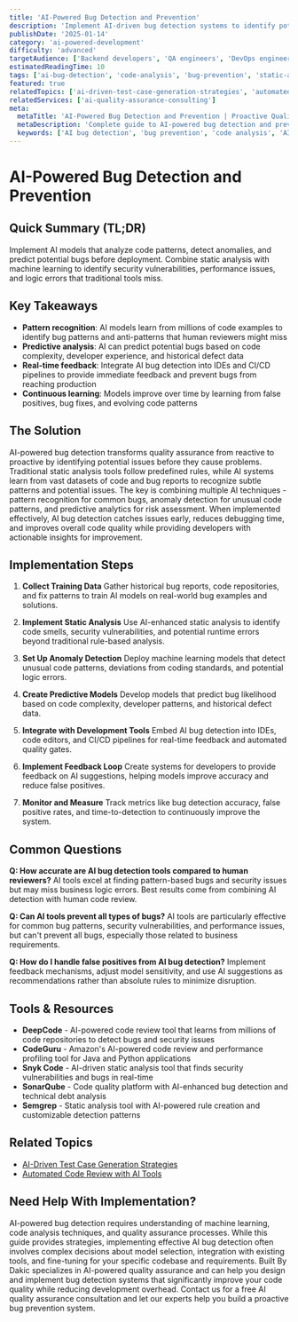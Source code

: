 ```yaml
---
title: 'AI-Powered Bug Detection and Prevention'
description: 'Implement AI-driven bug detection systems to identify potential issues before they reach production and prevent common coding mistakes.'
publishDate: '2025-01-14'
category: 'ai-powered-development'
difficulty: 'advanced'
targetAudience: ['Backend developers', 'QA engineers', 'DevOps engineers']
estimatedReadingTime: 10
tags: ['ai-bug-detection', 'code-analysis', 'bug-prevention', 'static-analysis', 'ai-quality-assurance']
featured: true
relatedTopics: ['ai-driven-test-case-generation-strategies', 'automated-code-review-ai-tools', 'ai-enhanced-code-review', 'ai-assisted-debugging-techniques', 'github-copilot-best-practices', 'ai-driven-automated-testing', 'ai-assisted-development-workflows', 'building-custom-ai-code-assistants', 'ai-driven-performance-optimization', 'ai-powered-documentation-generation-strategies']
relatedServices: ['ai-quality-assurance-consulting']
meta:
  metaTitle: 'AI-Powered Bug Detection and Prevention | Proactive Quality Assurance'
  metaDescription: 'Complete guide to AI-powered bug detection and prevention. Learn static analysis, anomaly detection, and proactive bug prevention strategies.'
  keywords: ['AI bug detection', 'bug prevention', 'code analysis', 'AI quality assurance', 'automated bug detection']
---
```


# AI-Powered Bug Detection and Prevention

## Quick Summary (TL;DR)

Implement AI models that analyze code patterns, detect anomalies, and predict potential bugs before deployment. Combine static analysis with machine learning to identify security vulnerabilities, performance issues, and logic errors that traditional tools miss.

## Key Takeaways

- **Pattern recognition**: AI models learn from millions of code examples to identify bug patterns and anti-patterns that human reviewers might miss
- **Predictive analysis**: AI can predict potential bugs based on code complexity, developer experience, and historical defect data
- **Real-time feedback**: Integrate AI bug detection into IDEs and CI/CD pipelines to provide immediate feedback and prevent bugs from reaching production
- **Continuous learning**: Models improve over time by learning from false positives, bug fixes, and evolving code patterns

## The Solution

AI-powered bug detection transforms quality assurance from reactive to proactive by identifying potential issues before they cause problems. Traditional static analysis tools follow predefined rules, while AI systems learn from vast datasets of code and bug reports to recognize subtle patterns and potential issues. The key is combining multiple AI techniques - pattern recognition for common bugs, anomaly detection for unusual code patterns, and predictive analytics for risk assessment. When implemented effectively, AI bug detection catches issues early, reduces debugging time, and improves overall code quality while providing developers with actionable insights for improvement.

## Implementation Steps

1. **Collect Training Data**
   Gather historical bug reports, code repositories, and fix patterns to train AI models on real-world bug examples and solutions.

2. **Implement Static Analysis**
   Use AI-enhanced static analysis to identify code smells, security vulnerabilities, and potential runtime errors beyond traditional rule-based analysis.

3. **Set Up Anomaly Detection**
   Deploy machine learning models that detect unusual code patterns, deviations from coding standards, and potential logic errors.

4. **Create Predictive Models**
   Develop models that predict bug likelihood based on code complexity, developer patterns, and historical defect data.

5. **Integrate with Development Tools**
   Embed AI bug detection into IDEs, code editors, and CI/CD pipelines for real-time feedback and automated quality gates.

6. **Implement Feedback Loop**
   Create systems for developers to provide feedback on AI suggestions, helping models improve accuracy and reduce false positives.

7. **Monitor and Measure**
   Track metrics like bug detection accuracy, false positive rates, and time-to-detection to continuously improve the system.

## Common Questions

**Q: How accurate are AI bug detection tools compared to human reviewers?**
AI tools excel at finding pattern-based bugs and security issues but may miss business logic errors. Best results come from combining AI detection with human code review.

**Q: Can AI tools prevent all types of bugs?**
AI tools are particularly effective for common bug patterns, security vulnerabilities, and performance issues, but can't prevent all bugs, especially those related to business requirements.

**Q: How do I handle false positives from AI bug detection?**
Implement feedback mechanisms, adjust model sensitivity, and use AI suggestions as recommendations rather than absolute rules to minimize disruption.

## Tools & Resources

- **DeepCode** - AI-powered code review tool that learns from millions of code repositories to detect bugs and security issues
- **CodeGuru** - Amazon's AI-powered code review and performance profiling tool for Java and Python applications
- **Snyk Code** - AI-driven static analysis tool that finds security vulnerabilities and bugs in real-time
- **SonarQube** - Code quality platform with AI-enhanced bug detection and technical debt analysis
- **Semgrep** - Static analysis tool with AI-powered rule creation and customizable detection patterns

## Related Topics

- [AI-Driven Test Case Generation Strategies](/topics/ai-driven-test-case-generation-strategies)
- [Automated Code Review with AI Tools](/topics/automated-code-review-ai-tools)

## Need Help With Implementation?

AI-powered bug detection requires understanding of machine learning, code analysis techniques, and quality assurance processes. While this guide provides strategies, implementing effective AI bug detection often involves complex decisions about model selection, integration with existing tools, and fine-tuning for your specific codebase and requirements. Built By Dakic specializes in AI-powered quality assurance and can help you design and implement bug detection systems that significantly improve your code quality while reducing development overhead. Contact us for a free AI quality assurance consultation and let our experts help you build a proactive bug prevention system.

